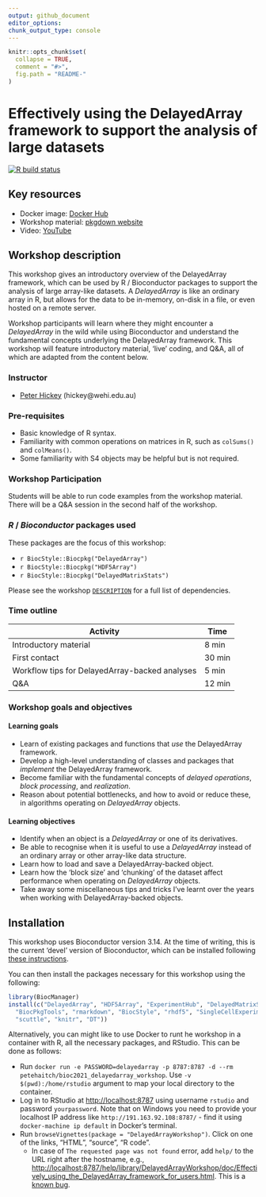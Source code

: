 ```yaml
---
output: github_document
editor_options: 
chunk_output_type: console
---
```


<!-- README.md is generated from README.Rmd. Please edit that file -->

```r
knitr::opts_chunk$set(
  collapse = TRUE,
  comment = "#>",
  fig.path = "README-"
)
```

# Effectively using the DelayedArray framework to support the analysis of large datasets

<!-- badges: start -->
[![R build status](https://github.com/PeteHaitch/BioC2021_DelayedArray_workshop/workflows/.github/workflows/basic_checks.yaml/badge.svg)](https://github.com/PeteHaitch/BioC2021_DelayedArray_workshop/actions)
<!-- badges: end -->

## Key resources

- Docker image: [Docker Hub](https://hub.docker.com/repository/docker/petehaitch/bioc2021_delayedarray_workshop)
- Workshop material: [pkgdown website](https://petehaitch.github.io/BioC2021_DelayedArray_workshop)
- Video: [YouTube](https://youtu.be/Ew_3RdtszBs)

## Workshop description

This workshop gives an introductory overview of the DelayedArray framework, which can be used by R / Bioconductor packages to support the analysis of large array-like datasets.
A *DelayedArray* is like an ordinary array in R, but allows for the data to be in-memory, on-disk in a file, or even hosted on a remote server.

Workshop participants will learn where they might encounter a *DelayedArray* in the wild while using Bioconductor and understand the fundamental concepts underlying the DelayedArray framework.
This workshop will feature introductory material, 'live' coding, and Q&A, all of which are adapted from the content below.

### Instructor

- [Peter Hickey](https://peterhickey.org/) (hickey@wehi.edu.au)

### Pre-requisites

- Basic knowledge of R syntax.
- Familiarity with common operations on matrices in R, such as `colSums()` and `colMeans()`.
- Some familiarity with S4 objects may be helpful but is not required.

### Workshop Participation

Students will be able to run code examples from the workshop material.
There will be a Q&A session in the second half of the workshop.

### *R* / *Bioconductor* packages used

These packages are the focus of this workshop:

- `r BiocStyle::Biocpkg("DelayedArray")`
- `r BiocStyle::Biocpkg("HDF5Array")`
- `r BiocStyle::Biocpkg("DelayedMatrixStats")`

Please see the workshop [`DESCRIPTION`](https://github.com/PeteHaitch/BioC2021_DelayedArray_workshop/blob/master/DESCRIPTION) for a full list of dependencies.

### Time outline

| Activity                                       | Time   |
|------------------------------------------------|--------|
| Introductory material                          | 8 min  |
| First contact                                  | 30 min |
| Workflow tips for DelayedArray-backed analyses | 5 min |
| Q&A                                            | 12 min |

### Workshop goals and objectives

#### Learning goals

- Learn of existing packages and functions that *use* the DelayedArray framework.
- Develop a high-level understanding of classes and packages that *implement* the DelayedArray framework.
- Become familiar with the fundamental concepts of *delayed operations*, *block processing*, and *realization*.
- Reason about potential bottlenecks, and how to avoid or reduce these, in algorithms operating on *DelayedArray* objects.

#### Learning objectives

- Identify when an object is a *DelayedArray* or one of its derivatives.
- Be able to recognise when it is useful to use a *DelayedArray* instead of an ordinary array or other array-like data structure.
- Learn how to load and save a DelayedArray-backed object.
- Learn how the 'block size' and 'chunking' of the dataset affect performance when operating on *DelayedArray* objects.
- Take away some miscellaneous tips and tricks I've learnt over the years when working with DelayedArray-backed objects.

## Installation

This workshop uses Bioconductor version 3.14.
At the time of writing, this is the current 'devel' version of Bioconductor, which can be installed following [these instructions](https://www.bioconductor.org/developers/how-to/useDevel/).

You can then install the packages necessary for this workshop using the following:

```r
library(BiocManager)
install(c("DelayedArray", "HDF5Array", "ExperimentHub", "DelayedMatrixStats",
  "BiocPkgTools", "rmarkdown", "BiocStyle", "rhdf5", "SingleCellExperiment",
  "scuttle", "knitr", "DT"))
```

Alternatively, you can might like to use Docker to runt he workshop in a container with R, all the necessary packages, and RStudio.
This can be done as follows:

- Run `docker run -e PASSWORD=delayedarray -p 8787:8787 -d --rm petehaitch/bioc2021_delayedarray_workshop`. Use `-v $(pwd):/home/rstudio` argument to map your local directory to the container.
- Log in to RStudio at [http://localhost:8787](http://localhost:8787) using username `rstudio` and password `yourpassword`. Note that on Windows you need to provide your localhost IP address like `http://191.163.92.108:8787/` - find it using `docker-machine ip default` in Docker's terminal.
- Run `browseVignettes(package = "DelayedArrayWorkshop")`. Click on one of the links, "HTML", "source", "R code".
    - In case of `The requested page was not found` error, add `help/` to the URL right after the hostname, e.g., [http://localhost:8787/help/library/DelayedArrayWorkshop/doc/Effectively_using_the_DelayedArray_framework_for_users.html](http://localhost:8787/help/library/DelayedArrayWorkshop/doc/Effectively_using_the_DelayedArray_framework_for_users.html). This is a [known bug](https://github.com/rocker-org/rocker-versioned/issues/178).
